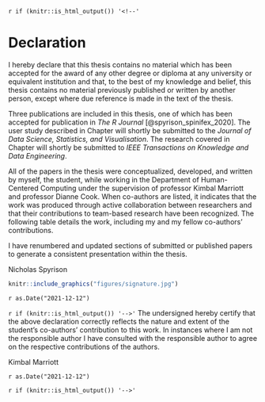 `r if (knitr::is_html_output()) '<!--'` 

# Declaration {-}

I hereby declare that this thesis contains no material which has been accepted for the award of any other degree or diploma at any university or equivalent institution and that, to the best of my knowledge and belief, this thesis contains no material previously published or written by another person, except where due reference is made in the text of the thesis.

Three publications are included in this thesis, one of which has been accepted for publication in _The R Journal_ [@spyrison_spinifex_2020]. The user study described in Chapter \ref{ch-efficacy_radial_tour} will shortly be submitted to the *Journal of Data Science, Statistics, and Visualisation*. The research covered in Chapter \ref{ch-cheem} will shortly be submitted to *IEEE Transactions on Knowledge and Data Engineering*.

All of the papers in the thesis were conceptualized, developed, and written by myself, the student, while working in the Department of Human-Centered Computing under the supervision of professor Kimbal Marriott and professor Dianne Cook. When co-authors are listed, it indicates that the work was produced through active collaboration between researchers and that their contributions to team-based research have been recognized. The following table details the work, including my and my fellow co-authors' contributions.

\begin{table}
\centering\footnotesize\tabcolsep=0.12cm
\begin{tabular}{|p{1cm}|p{2cm}|p{1.5cm}|p{3.5cm}|p{3.5cm}|p{1.5cm}|}
\hline
\RaggedRight\textbf{Thesis Chapter}  &
\RaggedRight\textbf{Publication Title}  &
\RaggedRight\textbf{Status (published, in press, accepted or returned for revision)}  & \RaggedRight\textbf{Nature and} {\%} \RaggedRight\textbf{of student contribution} & \RaggedRight\textbf{Co-author name(s) Nature and} {\%} \RaggedRight\textbf{of Co-author’s contribution} &
\RaggedRight\textbf{Co-author(s), Monash student Y/N} \\ \hline
3 & spinifex: An R Package for Creating a Manual Tour of Low-dimensional Projections of Multivariate Data & Published & 75\%. Concept, development, writing first draft and software development & (1) Dianne Cook, concept, methodology, writing 25\% & N \\ \hline
4 & The benefit of user-controlled radial tour for understanding variable contributions to structure in linear projections & To be submitted & 80\%. Concept, development, writing first draft, application, and conducting user study & (1) Dianne Cook, Concept, methodology, editing 12\% (2) Kimbal Marriott, concept, methodology, editing 8\% & N \\ \hline
5 & Interrogating the linear variable importance of local explanations of
black-box models with animated linear projections & To be submitted & 85\%. Concept, development, writing first draft and software development & (1) Dianne Cook, methodology, editing 10\% (2) Kimbal Marriott, methodology, editing 5\% & N \\ \hline
\end{tabular}
\end{table}

I have renumbered and updated sections of submitted or published papers to generate a consistent presentation within the thesis.

\textbf{Student name:} Nicholas Spyrison

\textbf{Student signature:}

```r
knitr::include_graphics("figures/signature.jpg")
```

\textbf{Date:} `r as.Date("2021-12-12")`

`r if (knitr::is_html_output()) '-->'`
\vspace{2em}
\noindent
The undersigned hereby certify that the above declaration correctly reflects the nature and extent of the student's co-authors' contribution to this work.
In instances where I am not the responsible author I have consulted with the responsible author to agree on the respective contributions of the authors.

\textbf{Main Supervisor name:} Kimbal Marriott

\textbf{Main Supervisor signature:}

\vspace*{2cm}

\textbf{Date:} `r as.Date("2021-12-12")`


`r if (knitr::is_html_output()) '-->'`